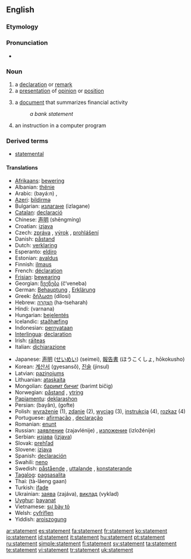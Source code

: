 {{wikipedia|dab=statement}}
==English==

===Etymology===
{{suffix|state|ment}}

===Pronunciation===
* {{audio|en-us-statement.ogg|Audio (US)}}

===Noun===
{{en-noun}}

# a [[declaration]] or [[remark]]
# a [[presentation]] of [[opinion]] or [[position]]
# {{finance}} a [[document]] that summarizes financial activity
#: ''a bank statement''
# {{computing}} an instruction in a computer program

===Derived terms===
* [[statemental]]

====Translations====
{{rfc-level|Translations at L4+ not in L3 POS section (AutoFormat would have corrected level of Derived terms)}}
{{trans-top|declaration or remark}}
* [[Afrikaans]]: [[bewering]]
* Albanian: [[thënie]]
* Arabic: {{ARchar|[[بيان]]}} (bayá:n) {{m}}, {{ARchar|[[تصريح]]}} {{unicode|(taʂrí:ħ)}} {{m}}
* [[Azeri]]: [[bildirmə]]
* Bulgarian: [[излагане]] (izlagane) {{n}}
* [[Catalan]]: [[declaració]] {{f}}
* Chinese: [[声明]] (shēngmíng)
* Croatian: [[izjava]] {{f}}
* Czech: [[zpráva]] {{f}}, [[výrok]] {{m}}, [[prohlášení]] {{n}}
* Danish: [[påstand]]
* Dutch: [[verklaring]]
* Esperanto: [[eldiro]]
* Estonian: [[avaldus]]
* Finnish: [[ilmaus]]
* French: [[déclaration]] {{f}}
* [[Frisian]]: [[bewearing]]
* Georgian: [[ჩვენება]] (č‘veneba)
* German: [[Behauptung]] {{f}}, [[Erklärung]] {{f}}
* Greek: [[δήλωση]] (dílosi) {{f}}
* Hebrew: [[הצהרה|הַצְהָרָה]] (ha-tseharah) {{f}}
* Hindi: (varnana)
* Hungarian: [[bejelentés]]
* Icelandic: [[staðhæfing]]
* Indonesian: [[pernyataan]]
* [[Interlingua]]: [[declaration]]
* Irish: [[ráiteas]]
* Italian: [[dichiarazione]]
{{trans-mid}}
* Japanese: [[声明]] ([[せいめい]]) (seimei), [[報告書]] (ほうこくしょ, hōkokusho)
* Korean: [[계산서]] (gyesansŏ), [[진술]] (jinsul)
* Latvian: [[paziņojums]]
* Lithuanian: [[ataskaita]]
* Mongolian: [[баримт бичиг]] (barimt bičig)
* Norwegian: [[påstand]] {{m}}, [[ytring]] {{c}}
* [[Papiamentu]]: [[deklarashon]]
* Persian: {{FAchar|[[بیان]]}} (bayân), {{FAchar|[[گفته]]}} (gofte)
* Polish: [[wyrażenie]] {{n}} (1), [[zdanie]] {{n}} (2), [[wyciąg]] {{m}} (3), [[instrukcja]] {{f}} (4), [[rozkaz]] {{m}} (4)
* Portuguese: [[afirmação]] {{f}}, [[declaração]] {{f}}
* Romanian: [[enunţ]]
* Russian: [[заявление]] (zajavlénije) {{n}}, [[изложение]] (izložénije) {{n}}
* Serbian: [[изјава]] ([[izjava]])
* Slovak: [[prehľad]]
* Slovene: [[izjava]]
* Spanish: [[declaración]] {{f}}
* Swahili: [[neno]]
* Swedish: [[påstående]] {{n}}, [[uttalande]] {{n}}, [[konstaterande]] {{n}}
* [[Tagalog]]: [[pagsasalita]]
* Thai: {{THchar|[[แถลงการณ์]]}} (tà-lăeng gaan)
* Turkish: [[ifade]]
* Ukrainian: [[заява]] (zajáva), [[виклад]] (vyklad)
* [[Uyghur]]: [[bayanat]]
* Vietnamese: [[sự bày tỏ]]
* Welsh: [[cyfriflen]]
* Yiddish: [[aroiszogung]]
{{trans-bottom}}

[[ar:statement]]
[[es:statement]]
[[fa:statement]]
[[fr:statement]]
[[ko:statement]]
[[io:statement]]
[[id:statement]]
[[it:statement]]
[[hu:statement]]
[[pt:statement]]
[[ru:statement]]
[[simple:statement]]
[[fi:statement]]
[[sv:statement]]
[[ta:statement]]
[[te:statement]]
[[vi:statement]]
[[tr:statement]]
[[uk:statement]]